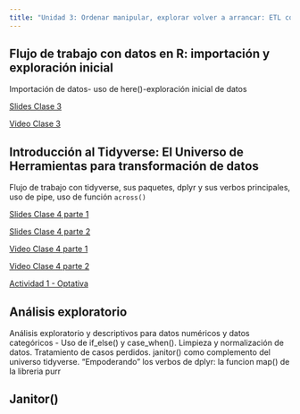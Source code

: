 ```yaml
---
title: "Unidad 3: Ordenar manipular, explorar volver a arrancar: ETL con tidyverse" 
---
```


## Flujo de trabajo con datos en R: importación y exploración inicial

Importación de datos- uso de here()-exploración inicial de datos

::: slide-deck
::: slides
[Slides Clase 3](materiales/slides/clase_3.qmd)
:::

::: video
[Video Clase 3]()
:::
:::

## Introducción al Tidyverse: El Universo de Herramientas para transformación de datos

Flujo de trabajo con tidyverse, sus paquetes, dplyr y sus verbos principales, uso de pipe, uso de función `across()`

::: slide-deck
::: slides
[Slides Clase 4 parte 1](materiales/slides/clase_4_parte_1.qmd)
:::

::: slides
[Slides Clase 4 parte 2](materiales/slides/clase_4_parte_2.qmd)
:::

::: video
[Video Clase 4 parte 1]()
:::

::: video
[Video Clase 4 parte 2]()
:::
:::

::: exam
[Actividad 1 - Optativa](exams/tp_1_U3.qmd)
:::

## Análisis exploratorio

Análisis exploratorio y descriptivos para datos numéricos y datos categóricos - Uso de if_else() y case_when(). Limpieza y normalización de datos. Tratamiento de casos perdidos. janitor() como complemento del universo tidyverse. "Empoderando" los verbos de dplyr: la funcion map() de la libreria purr

## Janitor()
